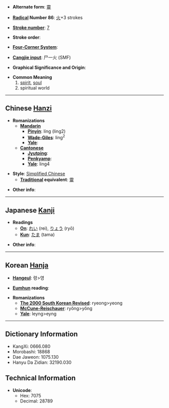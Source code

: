* '''Alternate form''': [[靈]]

* '''[[Wiktionary:Chinese radical index| Radical]] Number 86''': [[Wiktionary:Chinese radical index 火|火]]+3 strokes

* '''[[Wiktionary:Chinese total strokes index|Stroke number]]''': [[Wiktionary:Chinese total strokes index 7|7]]

* '''Stroke order''': 

* '''[[Wiktionary:Chinese four corner index|Four-Corner System]]''': 

* '''[[Wiktionary:Chinese Cangjie index|Cangjie input]]''': 尸一火 (SMF)

* '''Graphical Significance and Origin''': 

* '''Common Meaning'''
*#[[spirit]], [[soul]]
*# spiritual world

----

== Chinese [[Hanzi]] ==

* '''Romanizations'''
** '''[[Mandarin]]'''
*** '''[[Pinyin]]''': líng (ling2)
*** '''[[Wade-Giles]]''': ling<sup>2</sup>
*** '''[[Yale]]''': 
** '''[[Cantonese]]'''
*** '''[[Jyutping]]''':
*** '''[[Penkyamp]]''': 
*** '''[[Yale]]''': ling4

* '''Style''': [[Simplified Chinese]] 
** '''[[Traditional Chinese|Traditional]] equivalent''': [[靈]]

* '''Other info''': 

----

== Japanese [[Kanji]] ==

* '''Readings'''
** '''[[On]]''': [[れい]] (rei), [[りょう]] (ryō)
** '''[[Kun]]''': [[たま]] (tama)

* '''Other info''':  

----

== Korean [[Hanja]] ==

* '''[[Hangeul]]''': 령>영

* '''[[Eumhun]] reading''': 

* '''Romanizations'''
** '''[[The 2000 South Korean Revised Romanization|The 2000 South Korean Revised]]''': ryeong>yeong
** '''[[McCune-Reischauer]]''': ryŏng>yŏng
** '''[[Yale]]''': leyng>eyng

----

== Dictionary Information ==

* KangXi: 0666.080
* Morobashi: 18868
* Dae Jaweon: 1075.130
* Hanyu Da Zidian: 32190.030

== Technical Information ==

* '''Unicode''':
** Hex: 7075
** Decimal: 28789
